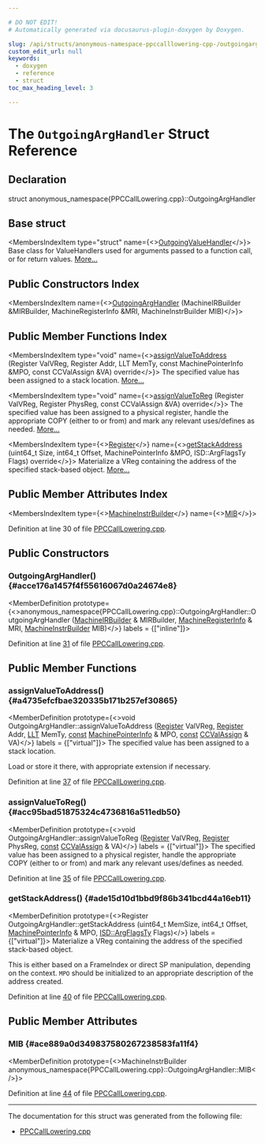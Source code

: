 ```yaml
---

# DO NOT EDIT!
# Automatically generated via docusaurus-plugin-doxygen by Doxygen.

slug: /api/structs/anonymous-namespace-ppccalllowering-cpp-/outgoingarghandler
custom_edit_url: null
keywords:
  - doxygen
  - reference
  - struct
toc_max_heading_level: 3

---
```





# The `OutgoingArgHandler` Struct Reference

<DoxygenPage pluginConfig={pluginConfig}>



## Declaration

<CodeBlock>struct anonymous_namespace{PPCCallLowering.cpp}::OutgoingArgHandler</CodeBlock>

## Base struct

<MembersIndex>

<MembersIndexItem
  type="struct"
  name={<><a href="/docs/api/structs/llvm/calllowering/outgoingvaluehandler">OutgoingValueHandler</a></>}>
Base class for ValueHandlers used for arguments passed to a function call, or for return values. <a href="/docs/api/structs/llvm/calllowering/outgoingvaluehandler/#details">More...</a>
</MembersIndexItem>

</MembersIndex>

## Public Constructors Index

<MembersIndex>

<MembersIndexItem
  name={<><a href="#acce176a1457f4f55616067d0a24674e8">OutgoingArgHandler</a> (MachineIRBuilder &amp;MIRBuilder, MachineRegisterInfo &amp;MRI, MachineInstrBuilder MIB)</>}>
</MembersIndexItem>

</MembersIndex>

## Public Member Functions Index

<MembersIndex>

<MembersIndexItem
  type="void"
  name={<><a href="#a4735efcfbae320335b171b257ef30865">assignValueToAddress</a> (Register ValVReg, Register Addr, LLT MemTy, const MachinePointerInfo &amp;MPO, const CCValAssign &amp;VA) override</>}>
The specified value has been assigned to a stack location. <a href="#a4735efcfbae320335b171b257ef30865">More...</a>
</MembersIndexItem>

<MembersIndexItem
  type="void"
  name={<><a href="#acc95bad51875324c4736816a511edb50">assignValueToReg</a> (Register ValVReg, Register PhysReg, const CCValAssign &amp;VA) override</>}>
The specified value has been assigned to a physical register, handle the appropriate COPY (either to or from) and mark any relevant uses/defines as needed. <a href="#acc95bad51875324c4736816a511edb50">More...</a>
</MembersIndexItem>

<MembersIndexItem
  type={<><a href="/docs/api/classes/llvm/register">Register</a></>}
  name={<><a href="#ade15d10d1bbd9f86b341bcd44a16eb11">getStackAddress</a> (uint64&#95;t Size, int64&#95;t Offset, MachinePointerInfo &amp;MPO, ISD::ArgFlagsTy Flags) override</>}>
Materialize a VReg containing the address of the specified stack-based object. <a href="#ade15d10d1bbd9f86b341bcd44a16eb11">More...</a>
</MembersIndexItem>

</MembersIndex>

## Public Member Attributes Index

<MembersIndex>

<MembersIndexItem
  type={<><a href="/docs/api/classes/llvm/machineinstrbuilder">MachineInstrBuilder</a></>}
  name={<><a href="#ace889a0d349837580267238583fa11f4">MIB</a></>}>
</MembersIndexItem>

</MembersIndex>


Definition at line 30 of file <a href="/docs/api/files/lib/lib/target/lib/target/powerpc/lib/target/powerpc/gisel/ppccalllowering-cpp">PPCCallLowering.cpp</a>.

<SectionDefinition>

## Public Constructors

### OutgoingArgHandler() {#acce176a1457f4f55616067d0a24674e8}

<MemberDefinition
  prototype={<>anonymous&#95;namespace&#123;PPCCallLowering.cpp&#125;::OutgoingArgHandler::OutgoingArgHandler (<a href="/docs/api/classes/llvm/machineirbuilder">MachineIRBuilder</a> &amp; MIRBuilder, <a href="/docs/api/classes/llvm/machineregisterinfo">MachineRegisterInfo</a> &amp; MRI, <a href="/docs/api/classes/llvm/machineinstrbuilder">MachineInstrBuilder</a> MIB)</>}
  labels = {["inline"]}>

Definition at line <a href="/docs/api/files/lib/lib/target/lib/target/powerpc/lib/target/powerpc/gisel/ppccalllowering-cpp/#l00031">31</a> of file <a href="/docs/api/files/lib/lib/target/lib/target/powerpc/lib/target/powerpc/gisel/ppccalllowering-cpp">PPCCallLowering.cpp</a>.
</MemberDefinition>

</SectionDefinition>

<SectionDefinition>

## Public Member Functions

### assignValueToAddress() {#a4735efcfbae320335b171b257ef30865}

<MemberDefinition
  prototype={<>void OutgoingArgHandler::assignValueToAddress (<a href="/docs/api/classes/llvm/register">Register</a> ValVReg, <a href="/docs/api/classes/llvm/register">Register</a> Addr, <a href="/docs/api/classes/llvm/llt">LLT</a> MemTy, <a href="/docs/api/files/lib/lib/target/lib/target/aarch64/aarch64promoteconstant-cpp/#a90f8350fecae261c25be85d38b451bff">const</a> <a href="/docs/api/structs/llvm/machinepointerinfo">MachinePointerInfo</a> &amp; MPO, <a href="/docs/api/files/lib/lib/target/lib/target/aarch64/aarch64promoteconstant-cpp/#a90f8350fecae261c25be85d38b451bff">const</a> <a href="/docs/api/classes/llvm/ccvalassign">CCValAssign</a> &amp; VA)</>}
  labels = {["virtual"]}>
The specified value has been assigned to a stack location.

Load or store it there, with appropriate extension if necessary.

Definition at line <a href="/docs/api/files/lib/lib/target/lib/target/powerpc/lib/target/powerpc/gisel/ppccalllowering-cpp/#l00037">37</a> of file <a href="/docs/api/files/lib/lib/target/lib/target/powerpc/lib/target/powerpc/gisel/ppccalllowering-cpp">PPCCallLowering.cpp</a>.
</MemberDefinition>

### assignValueToReg() {#acc95bad51875324c4736816a511edb50}

<MemberDefinition
  prototype={<>void OutgoingArgHandler::assignValueToReg (<a href="/docs/api/classes/llvm/register">Register</a> ValVReg, <a href="/docs/api/classes/llvm/register">Register</a> PhysReg, <a href="/docs/api/files/lib/lib/target/lib/target/aarch64/aarch64promoteconstant-cpp/#a90f8350fecae261c25be85d38b451bff">const</a> <a href="/docs/api/classes/llvm/ccvalassign">CCValAssign</a> &amp; VA)</>}
  labels = {["virtual"]}>
The specified value has been assigned to a physical register, handle the appropriate COPY (either to or from) and mark any relevant uses/defines as needed.

Definition at line <a href="/docs/api/files/lib/lib/target/lib/target/powerpc/lib/target/powerpc/gisel/ppccalllowering-cpp/#l00035">35</a> of file <a href="/docs/api/files/lib/lib/target/lib/target/powerpc/lib/target/powerpc/gisel/ppccalllowering-cpp">PPCCallLowering.cpp</a>.
</MemberDefinition>

### getStackAddress() {#ade15d10d1bbd9f86b341bcd44a16eb11}

<MemberDefinition
  prototype={<>Register OutgoingArgHandler::getStackAddress (uint64&#95;t MemSize, int64&#95;t Offset, <a href="/docs/api/structs/llvm/machinepointerinfo">MachinePointerInfo</a> &amp; MPO, <a href="/docs/api/structs/llvm/isd/argflagsty">ISD::ArgFlagsTy</a> Flags)</>}
  labels = {["virtual"]}>
Materialize a VReg containing the address of the specified stack-based object.

This is either based on a FrameIndex or direct SP manipulation, depending on the context. <code>MPO</code> should be initialized to an appropriate description of the address created.

Definition at line <a href="/docs/api/files/lib/lib/target/lib/target/powerpc/lib/target/powerpc/gisel/ppccalllowering-cpp/#l00040">40</a> of file <a href="/docs/api/files/lib/lib/target/lib/target/powerpc/lib/target/powerpc/gisel/ppccalllowering-cpp">PPCCallLowering.cpp</a>.
</MemberDefinition>

</SectionDefinition>

<SectionDefinition>

## Public Member Attributes

### MIB {#ace889a0d349837580267238583fa11f4}

<MemberDefinition
  prototype={<>MachineInstrBuilder anonymous&#95;namespace&#123;PPCCallLowering.cpp&#125;::OutgoingArgHandler::MIB</>}>

Definition at line <a href="/docs/api/files/lib/lib/target/lib/target/powerpc/lib/target/powerpc/gisel/ppccalllowering-cpp/#l00044">44</a> of file <a href="/docs/api/files/lib/lib/target/lib/target/powerpc/lib/target/powerpc/gisel/ppccalllowering-cpp">PPCCallLowering.cpp</a>.
</MemberDefinition>

</SectionDefinition>

<hr/>

The documentation for this struct was generated from the following file:

<ul>
<li><a href="/docs/api/files/lib/lib/target/lib/target/powerpc/lib/target/powerpc/gisel/ppccalllowering-cpp">PPCCallLowering.cpp</a></li>
</ul>

</DoxygenPage>
